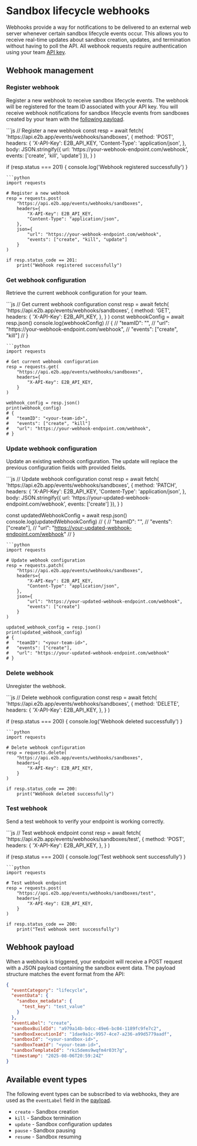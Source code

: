 # Sandbox lifecycle webhooks

Webhooks provide a way for notifications to be delivered to an external web server whenever certain sandbox lifecycle events occur. 
This allows you to receive real-time updates about sandbox creation, updates, and termination without having to poll the API.
All webhook requests require authentication using your team [API key](/docs/api-key#where-to-find-api-key).

## Webhook management

### Register webhook

Register a new webhook to receive sandbox lifecycle events.
The webhook will be registered for the team ID associated with your API key. You will receive webhook notifications for sandbox lifecycle events from sandboxes created by your team with the [following payload](#webhook-payload).


<CodeGroup>
```js
// Register a new webhook
const resp = await fetch(
  'https://api.e2b.app/events/webhooks/sandboxes',
  {
    method: 'POST',
    headers: {
      'X-API-Key': E2B_API_KEY,
      'Content-Type': 'application/json',
    },
    body: JSON.stringify({
      url: 'https://your-webhook-endpoint.com/webhook',
      events: ['create', 'kill', 'update']
    }),
  }
)

if (resp.status === 201) {
  console.log('Webhook registered successfully')
}
```
```python
import requests

# Register a new webhook
resp = requests.post(
    "https://api.e2b.app/events/webhooks/sandboxes",
    headers={
        "X-API-Key": E2B_API_KEY,
        "Content-Type": "application/json",
    },
    json={
        "url": "https://your-webhook-endpoint.com/webhook",
        "events": ["create", "kill", "update"]
    }
)

if resp.status_code == 201:
    print("Webhook registered successfully")
```
</CodeGroup>


### Get webhook configuration

Retrieve the current webhook configuration for your team.

<CodeGroup>
```js
// Get current webhook configuration
const resp = await fetch(
  'https://api.e2b.app/events/webhooks/sandboxes',
  {
    method: 'GET',
    headers: {
      'X-API-Key': E2B_API_KEY,
    },
  }
)
const webhookConfig = await resp.json()
console.log(webhookConfig)
// {
//   "teamID": "<your-team-id>",
//   "url": "https://your-webhook-endpoint.com/webhook",
//   "events": ["create", "kill"]
// }

```
```python
import requests

# Get current webhook configuration
resp = requests.get(
    "https://api.e2b.app/events/webhooks/sandboxes",
    headers={
        "X-API-Key": E2B_API_KEY,
    }
)

webhook_config = resp.json()
print(webhook_config)
# {
#   "teamID": "<your-team-id>",
#   "events": ["create", "kill"]
#   "url": "https://your-webhook-endpoint.com/webhook",
# }
```
</CodeGroup>

### Update webhook configuration

Update an existing webhook configuration. The update will replace the previous configuration fields with provided fields.

<CodeGroup>
```js
// Update webhook configuration
const resp = await fetch(
  'https://api.e2b.app/events/webhooks/sandboxes',
  {
    method: 'PATCH',
    headers: {
      'X-API-Key': E2B_API_KEY,
      'Content-Type': 'application/json',
    },
    body: JSON.stringify({
      url: 'https://your-updated-webhook-endpoint.com/webhook',
      events: ['create']
    }),
  }
)

const updatedWebhookConfig = await resp.json()
console.log(updatedWebhookConfig)
// {
//     "teamID": "<your-team-id>",
//     "events": ["create"],
//     "url": "https://your-updated-webhook-endpoint.com/webhook"
// }
```
```python
import requests

# Update webhook configuration
resp = requests.patch(
    "https://api.e2b.app/events/webhooks/sandboxes",
    headers={
        "X-API-Key": E2B_API_KEY,
        "Content-Type": "application/json",
    },
    json={
        "url": "https://your-updated-webhook-endpoint.com/webhook",
        "events": ["create"]
    }
)

updated_webhook_config = resp.json()
print(updated_webhook_config)
# {
#   "teamID": "<your-team-id>",
#   "events": ["create"],
#   "url": "https://your-updated-webhook-endpoint.com/webhook"
# }
```
</CodeGroup>

### Delete webhook

Unregister the webhook.

<CodeGroup>
```js
// Delete webhook configuration
const resp = await fetch(
  'https://api.e2b.app/events/webhooks/sandboxes',
  {
    method: 'DELETE',
    headers: {
      'X-API-Key': E2B_API_KEY,
    },
  }
)

if (resp.status === 200) {
  console.log('Webhook deleted successfully')
}
```
```python
import requests

# Delete webhook configuration
resp = requests.delete(
    "https://api.e2b.app/events/webhooks/sandboxes",
    headers={
        "X-API-Key": E2B_API_KEY,
    }
)

if resp.status_code == 200:
    print("Webhook deleted successfully")
```
</CodeGroup>

### Test webhook

Send a test webhook to verify your endpoint is working correctly.

<CodeGroup>
```js
// Test webhook endpoint
const resp = await fetch(
  'https://api.e2b.app/events/webhooks/sandboxes/test',
  {
    method: 'POST',
    headers: {
      'X-API-Key': E2B_API_KEY,
    },
  }
)

if (resp.status === 200) {
  console.log('Test webhook sent successfully')
}
```
```python
import requests

# Test webhook endpoint
resp = requests.post(
    "https://api.e2b.app/events/webhooks/sandboxes/test",
    headers={
        "X-API-Key": E2B_API_KEY,
    }
)

if resp.status_code == 200:
    print("Test webhook sent successfully")
```
</CodeGroup>

## Webhook payload

When a webhook is triggered, your endpoint will receive a POST request with a JSON payload containing the sandbox event data. The payload structure matches the event format from the API:

```json
{
  "eventCategory": "lifecycle",
  "eventData": {
    "sandbox_metadata": {
      "test_key": "test_value"
    }
  },
  "eventLabel": "create",
  "sandboxBuildId": "a979a14b-bdcc-49e6-bc04-1189fc9fe7c2",
  "sandboxExecutionId": "1dae9a1c-9957-4ce7-a236-a99d5779aadf",
  "sandboxId": "<your-sandbox-id>",
  "sandboxTeamId": "<your-team-id>",
  "sandboxTemplateId": "rki5dems9wqfm4r03t7g",
  "timestamp": "2025-08-06T20:59:24Z"
}
```

## Available event types

The following event types can be subscribed to via webhooks, they are used as the `eventLabel` field in the [payload](#webhook-payload).

- `create` - Sandbox creation
- `kill` - Sandbox termination
- `update` - Sandbox configuration updates
- `pause` - Sandbox pausing
- `resume` - Sandbox resuming


